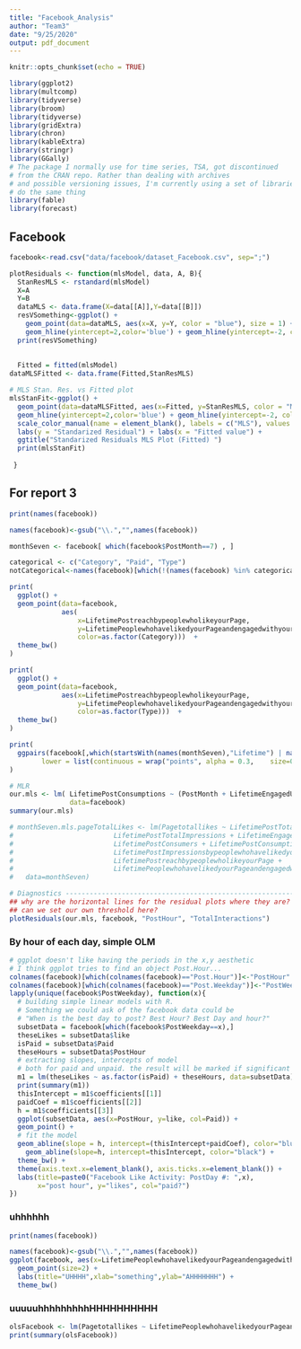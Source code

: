 ```yaml
---
title: "Facebook_Analysis"
author: "Team3"
date: "9/25/2020"
output: pdf_document
---
```


```r
knitr::opts_chunk$set(echo = TRUE)
```


```r
library(ggplot2)
library(multcomp)
library(tidyverse)
library(broom)
library(tidyverse)
library(gridExtra)
library(chron)
library(kableExtra)
library(stringr)
library(GGally)
# The package I normally use for time series, TSA, got discontinued
# from the CRAN repo. Rather than dealing with archives
# and possible versioning issues, I'm currently using a set of libraries that
# do the same thing
library(fable)
library(forecast)
```


## Facebook

```r
facebook<-read.csv("data/facebook/dataset_Facebook.csv", sep=";")
```


```r
plotResiduals <- function(mlsModel, data, A, B){
  StanResMLS <- rstandard(mlsModel)
  X=A
  Y=B
  dataMLS <- data.frame(X=data[[A]],Y=data[[B]])
  resVSomething<-ggplot() + 
    geom_point(data=dataMLS, aes(x=X, y=Y, color = "blue"), size = 1) +
    geom_hline(yintercept=2,color='blue') + geom_hline(yintercept=-2, color='blue') + labs(y = "Standarized Residual") + ggtitle("Standarized Residuals MLS Plot")
  print(resVSomething)
  
  
  Fitted = fitted(mlsModel)
dataMLSFitted <- data.frame(Fitted,StanResMLS)

# MLS Stan. Res. vs Fitted plot 
mlsStanFit<-ggplot() +
  geom_point(data=dataMLSFitted, aes(x=Fitted, y=StanResMLS, color = "MLS"), size = 1) +
  geom_hline(yintercept=2,color='blue') + geom_hline(yintercept=-2, color='blue') +
  scale_color_manual(name = element_blank(), labels = c("MLS"), values = c("blue")) +
  labs(y = "Standarized Residual") + labs(x = "Fitted value") + 
  ggtitle("Standarized Residuals MLS Plot (Fitted) ")
  print(mlsStanFit)
  
 }
```


## For report 3


```r
print(names(facebook))
```



```r
names(facebook)<-gsub("\\.","",names(facebook))

monthSeven <- facebook[ which(facebook$PostMonth==7) , ]

categorical <- c("Category", "Paid", "Type")
notCategorical<-names(facebook)[which(!(names(facebook) %in% categorical))]
```

```r
print(
  ggplot() + 
  geom_point(data=facebook, 
             aes(
                 x=LifetimePostreachbypeoplewholikeyourPage, 
                 y=LifetimePeoplewhohavelikedyourPageandengagedwithyourpost,
                 color=as.factor(Category)))  +
  theme_bw()
)
```



```r
print(
  ggplot() + 
  geom_point(data=facebook, 
             aes(x=LifetimePostreachbypeoplewholikeyourPage, 
                 y=LifetimePeoplewhohavelikedyourPageandengagedwithyourpost,
                 color=as.factor(Type)))  +
  theme_bw()
)
```


```r
print(
  ggpairs(facebook[,which(startsWith(names(monthSeven),"Lifetime") | names(monthSeven)=="Pagetotallikes" | names(monthSeven)=="PostMonth")], progress=F,
        lower = list(continuous = wrap("points", alpha = 0.3,    size=0.1)))
)
```



```r
# MLR
our.mls <- lm( LifetimePostConsumptions ~ (PostMonth + LifetimeEngagedUsers + LifetimePostreachbypeoplewholikeyourPage),
               data=facebook)
summary(our.mls)

# monthSeven.mls.pageTotalLikes <- lm(Pagetotallikes ~ LifetimePostTotalReach + 
#                         LifetimePostTotalImpressions + LifetimeEngagedUsers + 
#                         LifetimePostConsumers + LifetimePostConsumptions + 
#                         LifetimePostImpressionsbypeoplewhohavelikedyourPage + 
#                         LifetimePostreachbypeoplewholikeyourPage + 
#                         LifetimePeoplewhohavelikedyourPageandengagedwithyourpost,
#   data=monthSeven)


```


```r
# Diagnostics -------------------------------------------------------------------------------------
## why are the horizontal lines for the residual plots where they are?
## can we set our own threshold here?
plotResiduals(our.mls, facebook, "PostHour", "TotalInteractions")
```


### By hour of each day, simple OLM
```r
# ggplot doesn't like having the periods in the x,y aesthetic
# I think ggplot tries to find an object Post.Hour...
colnames(facebook)[which(colnames(facebook)=="Post.Hour")]<-"PostHour"
colnames(facebook)[which(colnames(facebook)=="Post.Weekday")]<-"PostWeekday"
lapply(unique(facebook$PostWeekday), function(x){
  # building simple linear models with R.
  # Something we could ask of the facebook data could be
  # "When is the best day to post? Best Hour? Best Day and hour?"
  subsetData = facebook[which(facebook$PostWeekday==x),]
  theseLikes = subsetData$like
  isPaid = subsetData$Paid
  theseHours = subsetData$PostHour
  # extracting slopes, intercepts of model
  # both for paid and unpaid. the result will be marked if significant
  m1 = lm(theseLikes ~ as.factor(isPaid) + theseHours, data=subsetData)
  print(summary(m1))
  thisIntercept = m1$coefficients[[1]]
  paidCoef = m1$coefficients[[2]]
  h = m1$coefficients[[3]]
  ggplot(subsetData, aes(x=PostHour, y=like, col=Paid)) +
  geom_point() +
  # fit the model
  geom_abline(slope = h, intercept=(thisIntercept+paidCoef), color="blue") +
    geom_abline(slope=h, intercept=thisIntercept, color="black") +
  theme_bw() +
  theme(axis.text.x=element_blank(), axis.ticks.x=element_blank()) +
  labs(title=paste0("Facebook Like Activity: PostDay #: ",x), 
       x="post hour", y="likes", col="paid?")
})
```


### uhhhhhh

```r
print(names(facebook))
```



```r
names(facebook)<-gsub("\\.","",names(facebook))
ggplot(facebook, aes(x=LifetimePeoplewhohavelikedyourPageandengagedwithyourpost,y=Pagetotallikes)) +
  geom_point(size=2) +
  labs(title="UHHHH",xlab="something",ylab="AHHHHHHH") +
  theme_bw()
```


### uuuuuhhhhhhhhhHHHHHHHHHH

```r
olsFacebook <- lm(Pagetotallikes ~ LifetimePeoplewhohavelikedyourPageandengagedwithyourpost,data=facebook)
print(summary(olsFacebook))
```



```r

```



